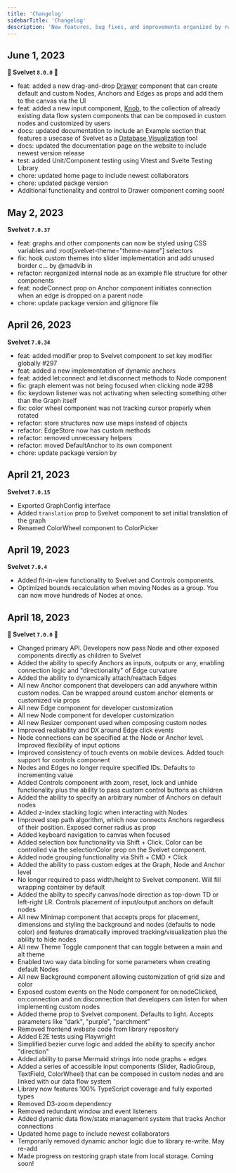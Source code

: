 ```yaml
---
title: 'Changelog'
sidebarTitle: 'Changelog'
description: 'New features, bug fixes, and improvements organized by release'
---
```


## June 1, 2023

**🚀 Svelvet `8.0.0` 🚀**

- feat: added a new drag-and-drop [Drawer](../components/drawer) component that can create default and custom Nodes, Anchors and Edges as props and add them to the canvas via the UI
- feat: added a new input component, [Knob](../data-flow/knob), to the collection of already existing
  data flow system components that can be composed in custom nodes and customized by users
- docs: updated documentation to include an Example section that features a usecase of Svelvet as a [Database Visualization](../examples/database) tool
- docs: updated the documentation page on the website to include newest version release
- test: added Unit/Component testing using Vitest and Svelte Testing Library
- chore: updated home page to include newest collaborators
- chore: updated packge version
- Additional functionality and control to Drawer component coming soon!

## May 2, 2023

**Svelvet `7.0.37`**

- feat: graphs and other components can now be styled using CSS variables and :root[svelvet-theme="theme-name"] selectors
- fix: hook custom themes into slider implementation and add unused border c… by @madvib in
- refactor: reorganized internal node as an example file structure for other components
- feat: nodeConnect prop on Anchor component initiates connection when an edge is dropped on a parent node
- chore: update package version and gitignore file

## April 26, 2023

**Svelvet `7.0.34`**

- feat: added modifier prop to Svelvet component to set key modifier globally #297
- feat: added a new implementation of dynamic anchors
- feat: added let:connect and let:disconnect methods to Node component
- fix: graph element was not being focused when clicking node #298
- fix: keydown listener was not activating when selecting something other than the Graph itself
- fix: color wheel component was not tracking cursor properly when rotated
- refactor: store structures now use maps instead of objects
- refactor: EdgeStore now has custom methods
- refactor: removed unnecessary helpers
- refactor: moved DefaultAnchor to its own component
- chore: update package version by

## April 21, 2023

**Svelvet `7.0.15`**

- Exported GraphConfig interface
- Added `translation` prop to Svelvet component to set initial translation of the graph
- Renamed ColorWheel component to ColorPicker

## April 19, 2023

**Svelvet `7.0.4`**

- Added fit-in-view functionality to Svelvet and Controls components.
- Optimized bounds recalculation when moving Nodes as a group. You can now move hundreds of Nodes at once.

## April 18, 2023

**🚀 Svelvet `7.0.0` 🚀**

- Changed primary API. Developers now pass Node and other exposed components directly as children to Svelvet
- Added the ability to specify Anchors as inputs, outputs or any, enabling connection logic and "directionality" of Edge curvature
- Added the ability to dynamically attach/reattach Edges
- All new Anchor component that developers can add anywhere within custom nodes. Can be wrapped around custom anchor elements or customized via props
- All new Edge component for developer customization
- All new Node component for developer customization
- All new Resizer component used when composing custom nodes
- Improved realiability and DX around Edge click events
- Node connections can be specified at the Node or Anchor level. Improved flexibility of input options
- Improved consistency of touch events on mobile devices. Added touch support for controls component
- Nodes and Edges no longer require specified IDs. Defaults to incrementing value
- Added Controls component with zoom, reset, lock and unhide functionality plus the ability to pass custom control buttons as children
- Added the ability to specify an arbitrary number of Anchors on default nodes
- Added z-index stacking logic when interacting with Nodes
- Improved step path algorithm, which now connects Anchors regardless of their position. Exposed corner radius as prop
- Added keyboard navigation to canvas when focused
- Added selection box functionality via Shift + Click. Color can be controlled via the selectionColor prop on the Svelvet component.
- Added node grouping functionality via Shift + CMD + Click
- Added the ability to pass custom edges at the Graph, Node and Anchor level
- No longer required to pass width/height to Svelvet component. Will fill wrapping container by default
- Added the abilty to specify canvas/node direction as top-down TD or left-right LR. Controls placement of input/output anchors on default nodes
- All new Minimap component that accepts props for placement, dimensions and styling the background and nodes (defaults to node color) and features dramatically improved tracking/visualization plus the ability to hide nodes
- All new Theme Toggle component that can toggle between a main and alt theme
- Enabled two way data binding for some parameters when creating default Nodes
- All new Background component allowing customization of grid size and color
- Exposed custom events on the Node component for on:nodeClicked, on:connection and on:disconnection that developers can listen for when implementing custom nodes
- Added theme prop to Svelvet component. Defaults to light. Accepts parameters like "dark", "purple", "parchment"
- Removed frontend website code from library repository
- Added E2E tests using Playwright
- Simplified bezier curve logic and added the ability to specify anchor "direction"
- Added ability to parse Mermaid strings into node graphs + edges
- Added a series of accessible input components (Slider, RadioGroup, TextField, ColorWheel) that can be composed in custom nodes and are linked with our data flow system
- Library now features 100% TypeScript coverage and fully exported types
- Removed D3-zoom dependency
- Removed redundant window and event listeners
- Added dynamic data flow/state management system that tracks Anchor connections
- Updated home page to include newest collaborators
- Temporarily removed dynamic anchor logic due to library re-write. May re-add
- Made progress on restoring graph state from local storage. Coming soon!

